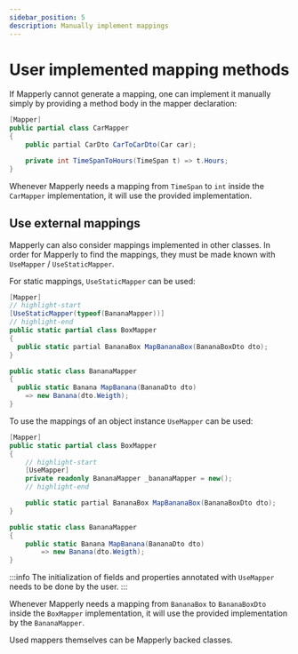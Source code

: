 ```yaml
---
sidebar_position: 5
description: Manually implement mappings
---
```



# User implemented mapping methods

If Mapperly cannot generate a mapping, one can implement it manually simply by providing a method body in the mapper declaration:

```csharp
[Mapper]
public partial class CarMapper
{
    public partial CarDto CarToCarDto(Car car);

    private int TimeSpanToHours(TimeSpan t) => t.Hours;
}
```

Whenever Mapperly needs a mapping from `TimeSpan` to `int` inside the `CarMapper` implementation, it will use the provided implementation.

## Use external mappings

Mapperly can also consider mappings implemented in other classes.
In order for Mapperly to find the mappings, they must be made known with `UseMapper` / `UseStaticMapper`.

<!-- do not indent this, it won't work, https://stackoverflow.com/a/67579641/3302887 -->

<Tabs>
<TabItem value="static" label="Static">

For static mappings, `UseStaticMapper` can be used:

```csharp
[Mapper]
// highlight-start
[UseStaticMapper(typeof(BananaMapper))]
// highlight-end
public static partial class BoxMapper
{
  public static partial BananaBox MapBananaBox(BananaBoxDto dto);
}

public static class BananaMapper
{
  public static Banana MapBanana(BananaDto dto)
    => new Banana(dto.Weigth);
}
```

</TabItem>
<TabItem value="instance" label="Instance">

To use the mappings of an object instance `UseMapper` can be used:

```csharp
[Mapper]
public static partial class BoxMapper
{
    // highlight-start
    [UseMapper]
    private readonly BananaMapper _bananaMapper = new();
    // highlight-end

    public static partial BananaBox MapBananaBox(BananaBoxDto dto);
}

public static class BananaMapper
{
    public static Banana MapBanana(BananaDto dto)
        => new Banana(dto.Weigth);
}
```

:::info
The initialization of fields and properties annotated with `UseMapper` needs to be done by the user.
:::

</TabItem>
</Tabs>

Whenever Mapperly needs a mapping from `BananaBox` to `BananaBoxDto` inside the `BoxMapper` implementation,
it will use the provided implementation by the `BananaMapper`.

Used mappers themselves can be Mapperly backed classes.
